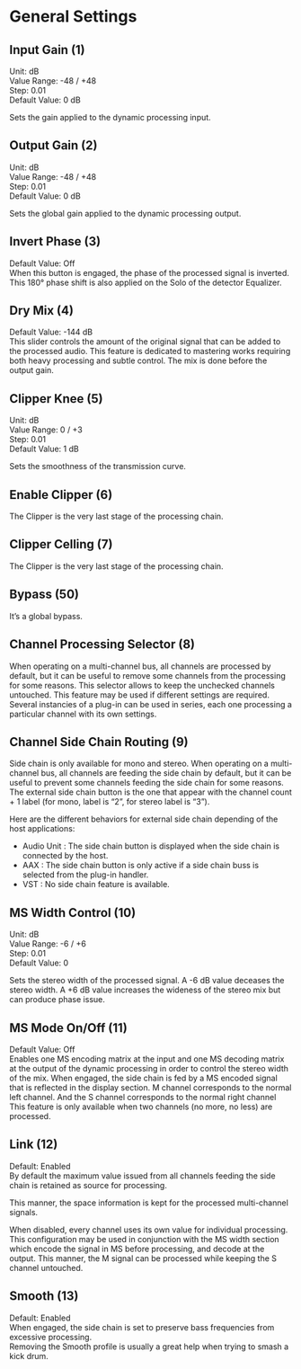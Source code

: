# General Settings


## Input Gain (1)   
Unit: dB  
Value Range: -48 / +48  
Step: 0.01  
Default Value: 0 dB   

Sets the gain applied to the dynamic processing input.


## Output Gain (2)   
Unit: dB  
Value Range: -48 / +48  
Step: 0.01  
Default Value: 0 dB   

Sets the global gain applied to the dynamic processing output.

## Invert Phase (3)   
Default Value: Off   
When this button is engaged, the phase of the processed signal is inverted.
This 180° phase shift is also applied on the Solo of the detector Equalizer.


## Dry Mix (4)   
Default Value: -144 dB   
This slider controls the amount of the original signal that can be added to the processed audio. This feature is 
dedicated to mastering works requiring both heavy processing and subtle control. The mix is done before the output gain.


## Clipper Knee (5)   
Unit: dB  
Value Range: 0 / +3  
Step: 0.01  
Default Value: 1 dB   

Sets the smoothness of the transmission curve.


## Enable Clipper (6)   
The Clipper is the very last stage of the processing chain.


## Clipper Celling (7)   
The Clipper is the very last stage of the processing chain.


## Bypass (50)   
It’s a global bypass.


## Channel Processing Selector (8)   
When operating on a multi-channel bus, all channels are processed by default, but it can be useful to remove some
channels from the processing for some reasons. This selector allows to keep the unchecked channels untouched.
This feature may be used if different settings are required. Several instancies of a plug-in can be used in series, each
one processing a particular channel with its own settings.


## Channel Side Chain Routing (9)   
Side chain is only available for mono and stereo.
When operating on a multi-channel bus, all channels are feeding the side chain by default, but it can be useful to
prevent some channels feeding the side chain for some reasons. The external side chain button is the one that appear
with the channel count + 1 label (for mono, label is “2”, for stereo label is “3”).


Here are the different behaviors for external side chain depending of the host applications:

- Audio Unit : The side chain button is displayed when the side chain is connected by the host.
- AAX : The side chain button is only active if a side chain buss is selected from the plug-in handler.
- VST : No side chain feature is available.


## MS Width Control (10)   
Unit: dB  
Value Range: -6 / +6  
Step: 0.01  
Default Value: 0   

Sets the stereo width of the processed signal. A -6 dB value deceases the stereo width. A +6 dB value increases the
wideness of the stereo mix but can produce phase issue.


## MS Mode On/Off (11)   
Default Value: Off   
Enables one MS encoding matrix at the input and one MS decoding matrix at the output of the dynamic processing
in order to control the stereo width of the mix. When engaged, the side chain is fed by a MS encoded signal that is
reflected in the display section. M channel corresponds to the normal left channel. And the S channel corresponds
to the normal right channel This feature is only available when two channels (no more, no less) are processed.

## Link (12)   
Default: Enabled  
By default the maximum value issued from all channels feeding the side chain is retained as source for processing.

This manner, the space information is kept for the processed multi-channel signals.

When disabled, every channel uses its own value for individual processing.  
This configuration may be used in conjunction with the MS width section which encode the signal in MS before
processing, and decode at the output. This manner, the M signal can be processed while keeping the S channel
untouched.


## Smooth (13)   
Default: Enabled  
When engaged, the side chain is set to preserve bass frequencies from excessive processing.  
Removing the Smooth profile is usually a great help when trying to smash a kick drum.
